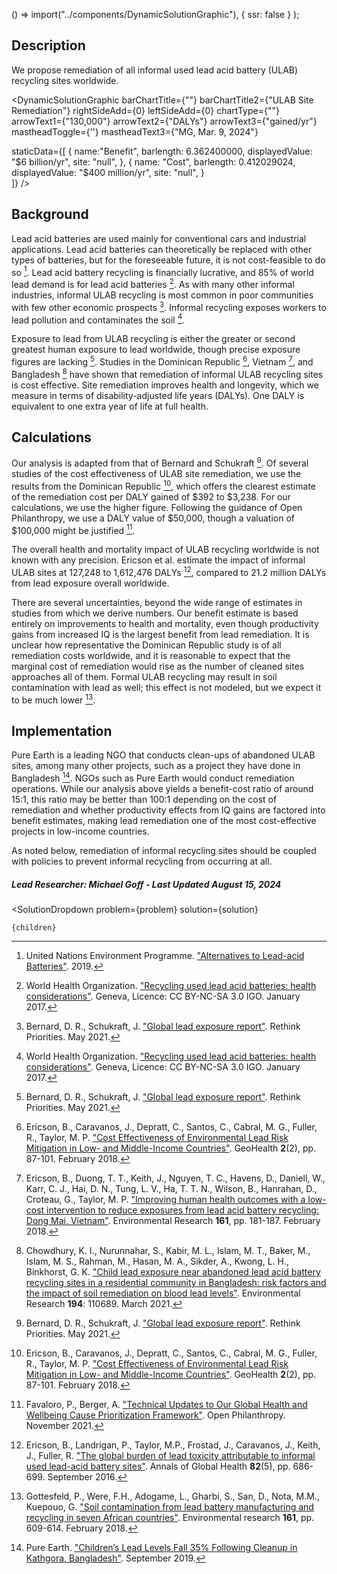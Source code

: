 
  () => import("../components/DynamicSolutionGraphic"),
  { ssr: false }
);


## Description

We propose remediation of all informal used lead acid battery (ULAB) recycling sites worldwide.

<DynamicSolutionGraphic
  barChartTitle={""}
  barChartTitle2={"ULAB Site Remediation"}
  rightSideAdd={0}
  leftSideAdd={0}
  chartType={""}
  arrowText1={"130,000"}
  arrowText2={"DALYs"}
  arrowText3={"gained/yr"}
  mastheadToggle={''}
  mastheadText3={"MG, Mar. 9, 2024"}
  
  
  staticData={[
    	{
	  name:"Benefit",
      barlength: 6.362400000,
      displayedValue: "$6 billion/yr",
      site: "null",
	}, 
    {
      name: "Cost",
      barlength: 0.412029024,
      displayedValue: "$400 million/yr",
      site: "null",
    }      
  ]}
/>

## Background

Lead acid batteries are used mainly for conventional cars and industrial applications. Lead acid batteries can theoretically be replaced with other types of batteries, but for the foreseeable future, it is not cost-feasible to do so [^"7"]. Lead acid battery recycling is financially lucrative, and 85% of world lead demand is for lead acid batteries [^"10"]. As with many other informal industries, informal ULAB recycling is most common in poor communities with few other economic prospects [^"1"]. Informal recycling exposes workers to lead pollution and contaminates the soil [^"10"].

Exposure to lead from ULAB recycling is either the greater or second greatest human exposure to lead worldwide, though precise exposure figures are lacking [^"1"]. Studies in the Dominican Republic [^"2"], Vietnam [^"3"], and Bangladesh [^"4"] have shown that remediation of informal ULAB recycling sites is cost effective. Site remediation improves health and longevity, which we measure in terms of disability-adjusted life years (DALYs). One DALY is equivalent to one extra year of life at full health.

## Calculations
Our analysis is adapted from that of Bernard and Schukraft [^"1"]. Of several studies of the cost effectiveness of ULAB site remediation, we use the results from the Dominican Republic [^"2"], which offers the clearest estimate of the remediation cost per DALY gained of $392 to $3,238. For our calculations, we use the higher figure. Following the guidance of Open Philanthropy, we use a DALY value of $50,000, though a valuation of $100,000 might be justified [^"5"].

The overall health and mortality impact of ULAB recycling worldwide is not known with any precision. Ericson et al. estimate the impact of informal ULAB sites at 127,248 to 1,612,476 DALYs [^"6"], compared to 21.2 million DALYs from lead exposure overall worldwide.

There are several uncertainties, beyond the wide range of estimates in studies from which we derive numbers. Our benefit estimate is based entirely on improvements to health and mortality, even though productivity gains from increased IQ is the largest benefit from lead remediation. It is unclear how representative the Dominican Republic study is of all remediation costs worldwide, and it is reasonable to expect that the marginal cost of remediation would rise as the number of cleaned sites approaches all of them. Formal ULAB recycling may result in soil contamination with lead as well; this effect is not modeled, but we expect it to be much lower [^"8"].


## Implementation

Pure Earth is a leading NGO that conducts clean-ups of abandoned ULAB sites, among many other projects, such as a project they have done in Bangladesh [^"9"]. NGOs such as Pure Earth would conduct remediation operations. While our analysis above yields a benefit-cost ratio of around 15:1, this ratio may be better than 100:1 depending on the cost of remediation and whether productivity effects from IQ gains are factored into benefit estimates, making lead remediation one of the most cost-effective projects in low-income countries.

As noted below, remediation of informal recycling sites should be coupled with policies to prevent informal recycling from occurring at all.

##### Lead Researcher: Michael Goff - Last Updated August 15, 2024


[^"1"]: Bernard, D. R., Schukraft, J. ["Global lead exposure report"](https://rethinkpriorities.org/publications/global-lead-exposure-report). Rethink Priorities. May 2021.

[^"2"]: Ericson, B., Caravanos, J., Depratt, C., Santos, C., Cabral, M. G., Fuller, R., Taylor, M. P. ["Cost Effectiveness of Environmental Lead Risk Mitigation in Low- and Middle-Income Countries"](https://agupubs.onlinelibrary.wiley.com/doi/10.1002/2017GH000109). GeoHealth <b>2</b>(2), pp. 87-101. February 2018.

[^"3"]: Ericson, B., Duong, T. T., Keith, J., Nguyen, T. C., Havens, D., Daniell, W., Karr, C. J., Hai, D. N., Tung, L. V., Ha, T. T. N., Wilson, B., Hanrahan, D., Croteau, G., Taylor, M. P. ["Improving human health outcomes with a low-cost intervention to reduce exposures from lead acid battery recycling: Dong Mai, Vietnam"](https://www.sciencedirect.com/science/article/abs/pii/S0013935117315244?via%3Dihub). Environmental Research <b>161</b>, pp. 181-187. February 2018.

[^"4"]: Chowdhury, K. I., Nurunnahar, S., Kabir, M. L., Islam, M. T., Baker, M., Islam, M. S., Rahman, M., Hasan, M. A., Sikder, A., Kwong, L. H., Binkhorst, G. K. ["Child lead exposure near abandoned lead acid battery recycling sites in a residential community in Bangladesh: risk factors and the impact of soil remediation on blood lead levels"](https://www.sciencedirect.com/science/article/pii/S0013935120315887?via%3Dihub). Environmental Research <b>194</b>: 110689. March 2021.

[^"5"]: Favaloro, P., Berger, A. ["Technical Updates to Our Global Health and Wellbeing Cause Prioritization Framework"](https://www.openphilanthropy.org/research/technical-updates-to-our-global-health-and-wellbeing-cause-prioritization-framework/). Open Philanthropy. November 2021.

[^"6"]: Ericson, B., Landrigan, P., Taylor, M.P., Frostad, J., Caravanos, J., Keith, J., Fuller, R. ["The global burden of lead toxicity attributable to informal used lead-acid battery sites"](https://www.sciencedirect.com/science/article/abs/pii/S2214999616307901). Annals of Global Health <b>82</b>(5), pp. 686-699. September 2016.

[^"7"]: United Nations Environment Programme. ["Alternatives to Lead-acid Batteries"](https://wedocs.unep.org/handle/20.500.11822/27402). 2019.

[^"8"]: Gottesfeld, P., Were, F.H., Adogame, L., Gharbi, S., San, D., Nota, M.M., Kuepouo, G. ["Soil contamination from lead battery manufacturing and recycling in seven African countries"](https://www.sciencedirect.com/science/article/abs/pii/S0013935117317243?via%3Dihub). Environmental research <b>161</b>, pp. 609-614. February 2018.

[^"9"]: Pure Earth. ["Children’s Lead Levels Fall 35% Following Cleanup in Kathgora, Bangladesh"](https://www.pureearth.org/childrens-lead-levels-fall-in-kathgora-bangladesh/). September 2019.

[^"10"]: World Health Organization. ["Recycling used lead acid batteries: health considerations"](https://www.who.int/publications/i/item/9789241512855). Geneva, Licence: CC BY-NC-SA 3.0 IGO. January 2017.

  <SolutionDropdown 
    problem={problem} 
    solution={solution}
  >
    {children}
  </SolutionDropdown>